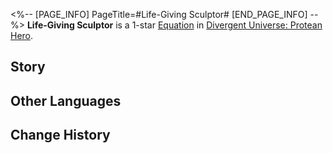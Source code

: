 <%-- [PAGE_INFO]
PageTitle=#Life-Giving Sculptor#
[END_PAGE_INFO] --%>
{{Equation Infobox
|period   = Protean Hero
|rarity   = 1
|path1    = Remembrance*2
|path2    = Propagation*2
|effect   = Increases DMG dealt by memosprites by {{Color|h|80%}}. After a memosprite uses an attack, the DMG dealt by the memomaster's next Basic ATK/Skill increases by {{Color|h|80%}}.
|mentions = Georios
}}
'''Life-Giving Sculptor''' is a 1-star [[Divergent Universe: Protean Hero/Equatoins|Equation]] in [[Divergent Universe: Protean Hero]].

==Story==
{{Description|Helioticus, I hear your hoarse voice.<br />It has been ages since you last visited your old friend, me, the aging Phies.<br />Old scars from pitiable wars means I can no longer see your face,<br />But please believe me, the statue in my workshop captures your very essence more vividly than you yourself.<br />The kids keep their distance from me, frightened by those mechanical statues.<br />With a touch of paint and some skillful craftsmanship, they walk<br />And talk and smile just like those fellows who died in the sea.<br />Have I outdone those mechanics and sculptors now?<br />If blessed by Georios, I even feel that<br />I could accomplish the incredible feat of recreating life and bringing them all back...<br />Oh no, I think I feel a gear on my elbow.}}
<!--
==Gameplay Notes==
* 
-->
==Other Languages==
{{Other Languages
|en   = Life-Giving Sculptor
|zhs  = 赋生雕塑家
|zht  = 賦生雕塑家
|ja   = 命を吹き込む彫刻家
|ko   = 생명을 부여하는 조각가
|es   = Escultor otorgavida
|fr   = Sculpteur de vie
|ru   = Дающий жизнь скульптор
|th   = ช่างแกะสลักชีวิต
|vi   = Nhà Điêu Khắc Ban Sự Sống
|de   = Lebensspendender Bildhauer
|id   = Life-Giving Sculptor
|pt   = Escultor que Concede a Vida
}}

==Change History==
{{Change History|3.1}}